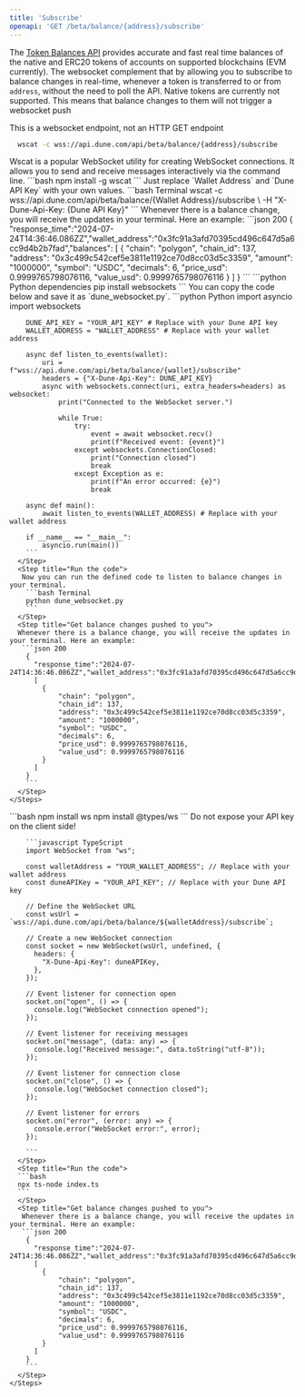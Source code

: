 ```yaml
---
title: 'Subscribe'
openapi: 'GET /beta/balance/{address}/subscribe'
---
```

The [Token Balances API](./balance) provides accurate and fast real time balances of the native and ERC20 tokens of accounts on supported blockchains (EVM currently).
The websocket complement that by allowing you to subscribe to balance changes in real-time, whenever a token is transferred to or from `address`, without the need to poll the API.
<Info>Native tokens are currently not supported. This means that balance changes to them will not trigger a websocket push</Info>

<Warning>This is a websocket endpoint, not an HTTP GET endpoint</Warning>

<RequestExample>

```bash Request
  wscat -c wss://api.dune.com/api/beta/balance/{address}/subscribe
```
</RequestExample>


<Tabs>
  <Tab title="Terminal">
    <Steps>
      <Step title="Install the dependencies">
        Wscat is a popular WebSocket utility for creating WebSocket connections. It allows you to send and receive messages interactively via the command line.
        ```bash
        npm install -g wscat
        ```
      </Step>
      <Step title="Call the webhook">
        Just replace `Wallet Address` and `Dune API Key` with your own values.
        ```bash Terminal
          wscat -c wss://api.dune.com/api/beta/balance/{Wallet Address}/subscribe \
            -H "X-Dune-Api-Key: {Dune API Key}"
        ```
      </Step>
      <Step title="Get balance changes in your terminal">
        Whenever there is a balance change, you will receive the updates in your terminal. Here an example:
        ```json 200
        {
          "response_time":"2024-07-24T14:36:46.086ZZ","wallet_address":"0x3fc91a3afd70395cd496c647d5a6cc9d4b2b7fad","balances":
          [
            {
                "chain": "polygon",
                "chain_id": 137,
                "address": "0x3c499c542cef5e3811e1192ce70d8cc03d5c3359",
                "amount": "1000000",
                "symbol": "USDC",
                "decimals": 6,
                "price_usd": 0.9999765798076116,
                "value_usd": 0.9999765798076116
            }
          ]
        }
        ```
      </Step>
    </Steps>
  </Tab>

  <Tab title="Python">
    <Steps>
      <Step title="Install the dependencies">
      ```python Python dependencies
      pip install websockets
      ```
      </Step>
      <Step title="Define the python code">
      You can copy the code below and save it as `dune_websocket.py`.
      ```python Python
        import asyncio
        import websockets

        DUNE_API_KEY = "YOUR_API_KEY" # Replace with your Dune API key
        WALLET_ADDRESS = "WALLET_ADDRESS" # Replace with your wallet address

        async def listen_to_events(wallet):
            uri = f"wss://api.dune.com/api/beta/balance/{wallet}/subscribe"
            headers = {"X-Dune-Api-Key": DUNE_API_KEY}
            async with websockets.connect(uri, extra_headers=headers) as websocket:
                print("Connected to the WebSocket server.")

                while True:
                    try:
                        event = await websocket.recv()
                        print(f"Received event: {event}")
                    except websockets.ConnectionClosed:
                        print("Connection closed")
                        break
                    except Exception as e:
                        print(f"An error occurred: {e}")
                        break

        async def main():
            await listen_to_events(WALLET_ADDRESS) # Replace with your wallet address

        if __name__ == "__main__":
            asyncio.run(main())
        ```
      </Step>
      <Step title="Run the code">
       Now you can run the defined code to listen to balance changes in your terminal.
        ```bash Terminal
        python dune_websocket.py
        ```
      </Step>
      <Step title="Get balance changes pushed to you">
      Whenever there is a balance change, you will receive the updates in your terminal. Here an example:
       ```json 200
        {
          "response_time":"2024-07-24T14:36:46.086ZZ","wallet_address":"0x3fc91a3afd70395cd496c647d5a6cc9d4b2b7fad","balances":
          [
            {
                "chain": "polygon",
                "chain_id": 137,
                "address": "0x3c499c542cef5e3811e1192ce70d8cc03d5c3359",
                "amount": "1000000",
                "symbol": "USDC",
                "decimals": 6,
                "price_usd": 0.9999765798076116,
                "value_usd": 0.9999765798076116
            }
          ]
        }
        ```
      </Step>
    </Steps>
  </Tab>

  <Tab title="Javascript">
    <Steps>
      <Step title="Install the dependencies">
      ```bash
      npm install ws
      npm install @types/ws
      ```
      </Step>
      <Step title="Define your typescript code">
        <Warning>Do not expose your API key on the client side!</Warning>

        ```javascript TypeScript
        import WebSocket from "ws";

        const walletAddress = "YOUR_WALLET_ADDRESS"; // Replace with your wallet address
        const duneAPIKey = "YOUR_API_KEY"; // Replace with your Dune API key

        // Define the WebSocket URL
        const wsUrl = `wss://api.dune.com/api/beta/balance/${walletAddress}/subscribe`;

        // Create a new WebSocket connection
        const socket = new WebSocket(wsUrl, undefined, {
          headers: {
            "X-Dune-Api-Key": duneAPIKey,
          },
        });

        // Event listener for connection open
        socket.on("open", () => {
          console.log("WebSocket connection opened");
        });

        // Event listener for receiving messages
        socket.on("message", (data: any) => {
          console.log("Received message:", data.toString("utf-8"));
        });

        // Event listener for connection close
        socket.on("close", () => {
          console.log("WebSocket connection closed");
        });

        // Event listener for errors
        socket.on("error", (error: any) => {
          console.error("WebSocket error:", error);
        });

        ```
      </Step>
      <Step title="Run the code">
      ```bash
      npx ts-node index.ts
      ```
      </Step>
      <Step title="Get balance changes pushed to you">
       Whenever there is a balance change, you will receive the updates in your terminal. Here an example:
       ```json 200
        {
          "response_time":"2024-07-24T14:36:46.086ZZ","wallet_address":"0x3fc91a3afd70395cd496c647d5a6cc9d4b2b7fad","balances":
          [
            {
                "chain": "polygon",
                "chain_id": 137,
                "address": "0x3c499c542cef5e3811e1192ce70d8cc03d5c3359",
                "amount": "1000000",
                "symbol": "USDC",
                "decimals": 6,
                "price_usd": 0.9999765798076116,
                "value_usd": 0.9999765798076116
            }
          ]
        }
        ```
      </Step>
    </Steps>
  </Tab>
</Tabs>
